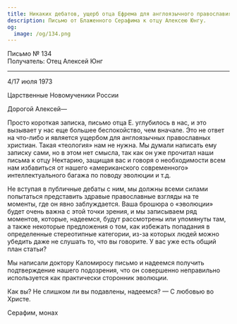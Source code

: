```yaml
---
title: Никаких дебатов, ущерб отца Ефрема для англоязычного православия
description: Письмо от Блаженного Серафима к отцу Алексею Юнгу.
og:
  image: /og/134.png
---
```


<div style={{textAlign:'right', fontFamily:'monospace'}}>Письмо № 134</div>
<div style={{textAlign:'left', fontFamily:'monospace'}}>Получатель: Отец Алексей Юнг</div>

---

4/17 июля 1973

Царственные Новомученики России

Дорогой Алексей—

Просто короткая записка, письмо отца Е. углубилось в нас, и это вызывает у нас еще большее беспокойство, чем вначале. Это не ответ на что-либо и является ущербом для англоязычных православных христиан. Такая «теология» нам не нужна. Мы думали написать ему записку сами, но в этом нет смысла, так как он уже прочитал наши письма к отцу Нектарию, защищая вас и говоря о необходимости всем нам избавиться от нашего «американского современного» интеллектуального багажа по поводу эволюции и т.д.

Не вступая в публичные дебаты с ним, мы должны всеми силами попытаться представить здравые православные взгляды на те моменты, где он явно заблуждается. Ваша брошюра о «эволюции» будет очень важна с этой точки зрения, и мы записываем ряд моментов, которые, надеемся, будут рассмотрены или упомянуты там, а также некоторые предложения о том, как избежать попадания в определенные стереотипные категории, из-за которых людей можно убедить даже не слушать то, что вы говорите. У вас уже есть общий план статьи?

Мы написали доктору Каломиросу письмо и надеемся получить подтверждение нашего подозрения, что он совершенно неправильно используется как практически сторонник эволюции.

Как вы? Не слишком ли вы подавлены, надеемся? — С любовью во Христе.

Серафим, монах